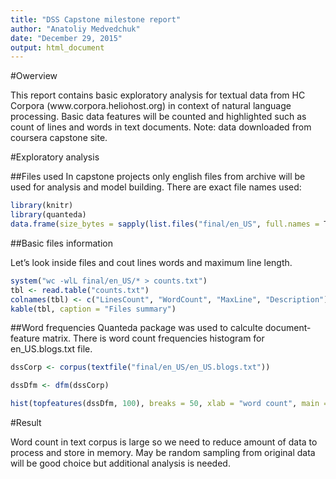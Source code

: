 ```yaml
---
title: "DSS Capstone milestone report"
author: "Anatoliy Medvedchuk"
date: "December 29, 2015"
output: html_document
---
```


#Owerview

This report contains basic exploratory analysis for textual data from HC Corpora (www.corpora.heliohost.org) in context of natural language processing. Basic data features will be counted and highlighted such as count of lines and words in text documents. 
Note: data downloaded from coursera capstone site.

#Exploratory analysis

##Files used
In capstone projects only english files from archive will be used for analysis and model building. 
There are exact file names used:

```r
library(knitr)
library(quanteda)
data.frame(size_bytes = sapply(list.files("final/en_US", full.names = T), file.size))
```
  
##Basic files information

Let's look inside files and cout lines words and maximum line length.
```r
system("wc -wlL final/en_US/* > counts.txt")
tbl <- read.table("counts.txt")
colnames(tbl) <- c("LinesCount", "WordCount", "MaxLine", "Description")
kable(tbl, caption = "Files summary")
```

##Word frequencies
Quanteda package was used to calculte document-feature matrix. 
There is word count frequencies histogram for en_US.blogs.txt file.


```r
dssCorp <- corpus(textfile("final/en_US/en_US.blogs.txt"))
```


```r
dssDfm <- dfm(dssCorp)
```

```r
hist(topfeatures(dssDfm, 100), breaks = 50, xlab = "word count", main = "Frequency of top 100 words")
```


#Result

Word count in text corpus is large so we need to reduce amount of data to process and store in memory. May be random sampling from original data will be good choice but additional analysis is needed.

